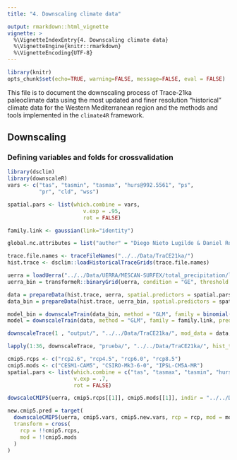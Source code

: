 ```yaml
---
title: "4. Downscaling climate data"

output: rmarkdown::html_vignette
vignette: >
  %\VignetteIndexEntry{4. Downscaling climate data} 
  %\VignetteEngine{knitr::rmarkdown}
  %\VignetteEncoding{UTF-8}
---
```


```r
library(knitr)
opts_chunk$set(echo=TRUE, warning=FALSE, message=FALSE, eval = FALSE)
```

This file is to document the downscaling process of Trace-21ka paleoclimate data using the most updated and finer resolution "historical" climate data for the Western Mediterranean region and the methods and tools implemented in the `climate4R` framework.

## Downscaling

### Defining variables and folds for crossvalidation
```r
library(dsclim)
library(downscaleR)
vars <- c("tas", "tasmin", "tasmax", "hurs@992.5561", "ps",
          "pr", "cld", "wss")

spatial.pars <- list(which.combine = vars,
                        v.exp = .95,
                        rot = FALSE)

family.link <- gaussian(link="identity")

global.nc.attributes = list("author" = "Diego Nieto Lugilde & Daniel Romera Romera", "institution" = "Universidad de Cordoba", "email" = "bv2nilud@uco.es")
```

```r
trace.file.names <- traceFileNames("../../Data/TraCE21ka/")
hist.trace <- dsclim::loadHistoricalTraceGrids(trace.file.names)

uerra = loadUerra("../../Data/UERRA/MESCAN-SURFEX/total_precipitation/latlon/1961-90_total_precipitation.nc", "pr")
uerra_bin = transformeR::binaryGrid(uerra, condition = "GE", threshold = 1)
```

```r
data = prepareData(hist.trace, uerra, spatial.predictors = spatial.pars)
data_bin = prepareData(hist.trace, uerra_bin, spatial.predictors = spatial.pars)
```

```r
model_bin = downscaleTrain(data_bin, method = "GLM", family = binomial(link="logit"), predict = TRUE)
model = downscaleTrain(data, method = "GLM", family = family.link, predict = TRUE)
```

```r
downscaleTrace(1 , "output/", "../../Data/TraCE21ka/", mod_data = data, model = model, model_bin = model_bin, global_nc_attributes = global.nc.attributes)
```

```r
lapply(1:36, downscaleTrace, "prueba/", "../../Data/TraCE21ka/", hist_trace = hist.trace, mod_data = data, model = model, global_nc_attributes = global.nc.attributes)
```

```r
cmip5.rcps <- c("rcp2.6", "rcp4.5", "rcp6.0", "rcp8.5")
cmip5.mods <- c("CESM1-CAM5", "CSIRO-Mk3-6-0", "IPSL-CM5A-MR")
spatial.pars <- list(which.combine = c("tas", "tasmax", "tasmin", "hurs", "ps", "pr", "cld", "wss"),
                     v.exp = .7,
                     rot = FALSE)

dowscaleCMIP5(uerra, cmip5.rcps[[1]], cmip5.mods[[1]], indir = "../../Data/CMIP5/", outdir = "prueba/CMIP5/", local.var, spatial.pars = spatial.pars, method = "GLM", family.link, global.nc.attributes)

new.cmip5.pred = target(
  downscaleCMIP5(uerra, cmip5.vars, cmip5.new.vars, rcp = rcp, mod = mod, cmip5.lon, cmip5.lat, "../../Data/CMIP5/dictionary.dic", "../../Data/CMIP5/", "../../Output/CMIP5/", local.var = "tasmin", spatial.pars = , method = "GLM", family.link, global.nc.attributes),
  transform = cross(
    rcp = !!cmip5.rcps,
    mod = !!cmip5.mods
  )
)
```

<!-- ![Bias summary histograms](figures/a3/a3_val_summary_histograms.png) -->

